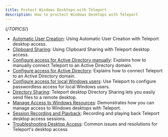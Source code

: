 ```yaml
---
title: Protect Windows Desktops with Teleport
description: How to proctect Windows Desktops with Teleport
---
```


{/*TOPICS*/}

- [Automatic User Creation](desktop-access/user-creation.mdx): Using Automatic User Creation with Teleport desktop access.
- [Clipboard Sharing](desktop-access/clipboard.mdx): Using Clipboard Sharing with Teleport desktop access.
- [Configure access for Active Directory manually](desktop-access/active-directory-manual.mdx): Explains how to manually connect Teleport to an Active Directory domain.
- [Configure access for Active Directory](desktop-access/active-directory.mdx): Explains how to connect Teleport to an Active Directory domain.
- [Configure access for local Windows users](desktop-access/getting-started.mdx): Use Teleport to configure passwordless access for local Windows users.
- [Directory Sharing](desktop-access/directory-sharing.mdx): Teleport desktop Directory Sharing lets you easily send files to a remote desktop.
- [Manage Access to Windows Resources](desktop-access/introduction.mdx): Demonstrates how you can manage access to Windows desktops with Teleport.
- [Session Recording and Playback](desktop-access/sessions.mdx): Recording and playing back Teleport desktop access sessions.
- [Troubleshooting Desktop Access](desktop-access/troubleshooting.mdx): Common issues and resolutions for Teleport's desktop access
